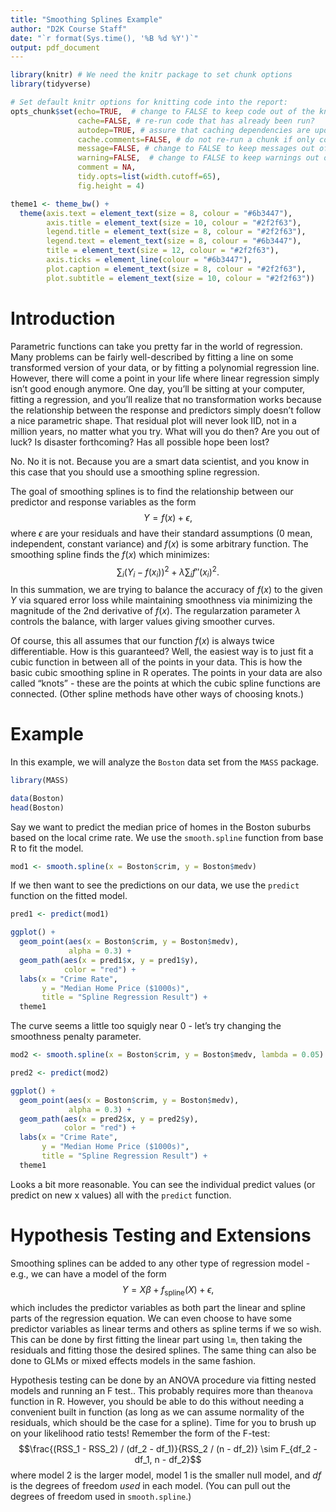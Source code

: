 ```yaml
---
title: "Smoothing Splines Example"
author: "D2K Course Staff"
date: "`r format(Sys.time(), '%B %d %Y')`"
output: pdf_document
---
```


```r
library(knitr) # We need the knitr package to set chunk options
library(tidyverse)

# Set default knitr options for knitting code into the report:
opts_chunk$set(echo=TRUE,  # change to FALSE to keep code out of the knitted document
               cache=FALSE, # re-run code that has already been run?
               autodep=TRUE, # assure that caching dependencies are updated correctly
               cache.comments=FALSE, # do not re-run a chunk if only comments are changed
               message=FALSE, # change to FALSE to keep messages out of the knitted document
               warning=FALSE,  # change to FALSE to keep warnings out of the knitted document
               comment = NA,
               tidy.opts=list(width.cutoff=65),
               fig.height = 4)

theme1 <- theme_bw() +
  theme(axis.text = element_text(size = 8, colour = "#6b3447"),
        axis.title = element_text(size = 10, colour = "#2f2f63"),
        legend.title = element_text(size = 8, colour = "#2f2f63"),
        legend.text = element_text(size = 8, colour = "#6b3447"), 
        title = element_text(size = 12, colour = "#2f2f63"), 
        axis.ticks = element_line(colour = "#6b3447"),
        plot.caption = element_text(size = 8, colour = "#2f2f63"),
        plot.subtitle = element_text(size = 10, colour = "#2f2f63"))
```

# Introduction

Parametric functions can take you pretty far in the world of regression. Many problems can be fairly well-described by fitting a line on some transformed version of your data, or by fitting a polynomial regression line. However, there will come a point in your life where linear regression simply isn't good enough anymore. One day, you'll be sitting at your computer, fitting a regression, and you'll realize that no transformation works because the relationship between the response and predictors simply doesn't follow a nice parametric shape. That residual plot will never look IID, not in a million years, no matter what you try. What will you do then? Are you out of luck? Is disaster forthcoming? Has all possible hope been lost?

No. No it is not. Because you are a smart data scientist, and you know in this case that you should use a smoothing spline regression. 

The goal of smoothing splines is to find the relationship between our predictor and response variables as the form $$Y = f(x) + \epsilon, $$ where $\epsilon$ are your residuals and have their standard assumptions (0 mean, independent, constant variance) and $f(x)$ is some arbitrary function. The smoothing spline finds the $f(x)$ which minimizes: $$\sum_i (Y_i - f(x_i))^2 + \lambda \sum_i f''(x_i)^2.$$ In this summation, we are trying to balance the accuracy of $f(x)$ to the given $Y$ via squared error loss while maintaining smoothness via minimizing the magnitude of the 2nd derivative of $f(x)$. The regularzation parameter $\lambda$ controls the balance, with larger values giving smoother curves. 

Of course, this all assumes that our function $f(x)$ is always twice differentiable. How is this guaranteed? Well, the easiest way is to just fit a cubic function in between all of the points in your data. This is how the basic cubic smoothing spline in R operates. The points in your data are also called "knots" - these are the points at which the cubic spline functions are connected. (Other spline methods have other ways of choosing knots.)

\newpage

# Example

In this example, we will analyze the `Boston` data set from the `MASS` package. 

```r
library(MASS)

data(Boston)
head(Boston)
```

Say we want to predict the median price of homes in the Boston suburbs based on the local crime rate. We use the `smooth.spline` function from base R to fit the model.

```r
mod1 <- smooth.spline(x = Boston$crim, y = Boston$medv)
```

If we then want to see the predictions on our data, we use the `predict` function on the fitted model.

```r
pred1 <- predict(mod1)

ggplot() +
  geom_point(aes(x = Boston$crim, y = Boston$medv),
             alpha = 0.3) +
  geom_path(aes(x = pred1$x, y = pred1$y),
            color = "red") +
  labs(x = "Crime Rate",
       y = "Median Home Price ($1000s)",
       title = "Spline Regression Result") +
  theme1
```

The curve seems a little too squigly near 0 - let's try changing the smoothness penalty parameter.

```r
mod2 <- smooth.spline(x = Boston$crim, y = Boston$medv, lambda = 0.05)

pred2 <- predict(mod2)

ggplot() +
  geom_point(aes(x = Boston$crim, y = Boston$medv),
             alpha = 0.3) +
  geom_path(aes(x = pred2$x, y = pred2$y),
            color = "red") +
  labs(x = "Crime Rate",
       y = "Median Home Price ($1000s)",
       title = "Spline Regression Result") +
  theme1
```

Looks a bit more reasonable. You can see the individual predict values (or predict on new x values) all with the `predict` function.

\newpage

# Hypothesis Testing and Extensions

Smoothing splines can be added to any other type of regression model - e.g., we can have a model of the form $$Y = X\beta + f_{\text{spline}}(X) + \epsilon, $$ which includes the predictor variables as both part the linear and spline parts of the regression equation. We can even choose to have some predictor variables as linear terms and others as spline terms if we so wish. This can be done by first fitting the linear part using `lm`, then taking the residuals and fitting those the desired splines. The same thing can also be done to GLMs or mixed effects models in the same fashion.

Hypothesis testing can be done by an ANOVA procedure via fitting nested models and running an F test.. This probably requires more than the`anova` function in R. However, you should be able to do this without needing a convenient built in function (as long as we can assume normality of the residuals, which should be the case for a spline). Time for you to brush up on your likelihood ratio tests! Remember the form of the F-test: $$\frac{(RSS_1 - RSS_2) / (df_2 - df_1)}{RSS_2 / (n - df_2)} \sim F_{df_2 - df_1, n - df_2}$$ where model 2 is the larger model, model 1 is the smaller null model, and $df$ is the degrees of freedom *used* in each model. (You can pull out the degrees of freedom used in `smooth.spline`.)



